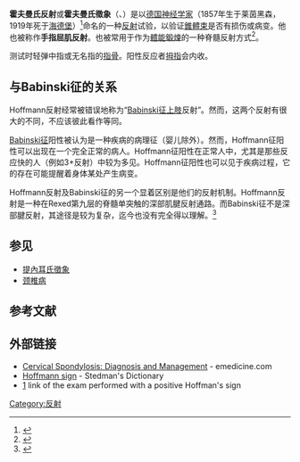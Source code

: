 {{NoteTA|G1=ME}}
{{medical}}
'''霍夫曼氏反射'''或'''霍夫曼氏徵象'''（{{lang-en|Hoffmann reflex}}、{{lang|en|Hoffmann sign}}）是以[[德国|德国]][[神经学家|神经学家]]{{tsl|en|Johann Hoffmann (neurologist)|Johann Hoffmann}}（1857年生于莱茵黑森，1919年死于[[海德堡|海德堡]]）<ref>{{WhoNamedIt|synd|1560}}</ref>命名的一种[[反射_(生理学)|反射]]试验，以验证[[錐體束|錐體束]]是否有损伤或病变。他也被称作'''手指屈肌反射'''。也被常用于作为[[體能鍛煉|體能鍛煉]]的一种脊髓反射方式<ref>{{cite journal | author=Zehr EP | title=Considerations for use of the Hoffmann reflex in exercise studies | journal=EUROPEAN JOURNAL OF APPLIED PHYSIOLOGY  | volume=86 | issue=6 | year=2002 | pages=455–468 | id={{DOI|10.1007/s00421-002-0577-5}} | pmid=11944092 | doi=10.1007/s00421-002-0577-5}}</ref>。

测试时轻弹中指或无名指的[[指骨|指骨]]。阳性反应者[[拇指|拇指]]会内收。

==与Babinski征的关系==
Hoffmann反射经常被错误地称为“[[Babinski征|Babinski征]][[上肢|上肢]]反射”。然而，这两个反射有很大的不同，不应该彼此看作等同。

[[Babinski征|Babinski征]]阳性被认为是一种{{tsl|en|upper motor neuron|上运动神经元}}疾病的病理征（婴儿除外）。然而，Hoffmann征阳性可以出现在一个完全正常的病人。Hoffmann征阳性在正常人中，尤其是那些反应快的人（例如3+反射）中较为多见。Hoffmann征阳性也可以见于疾病过程，它的存在可能提醒着身体某处产生病变。

Hoffmann反射及Babinski征的另一个显着区别是他们的反射机制。Hoffmann反射是一种在Rexed第九层的脊髓单突触的深部肌腱反射通路。而Babinski征不是深部腱反射，其途径是较为复杂，迄今也没有完全得以理解。<ref>{{cite book|last=Walker|first=Kenneth|title=Clinical Methods: The History, Physical, and Laboratory Examinations. 3rd edition.|year=1990|publisher=Butterworths|location=Boston|pages=Ch 73: The Plantar Reflex|url=http://www.ncbi.nlm.nih.gov/books/NBK397/}}</ref>

==参见==
*[[提內耳氏徵象|提內耳氏徵象]]
*[[颈椎病|颈椎病]]

==参考文献==
{{reflist|2}}

==外部链接==
*[http://www.emedicine.com/NEURO/topic564.htm Cervical Spondylosis: Diagnosis and Management] - emedicine.com
*[https://web.archive.org/web/20081202015457/http://www.emedicine.com/asp/dictionary.asp?exact=Y&keyword=Hoffmann%20sign Hoffmann sign] - Stedman's Dictionary
*[http://depts.washington.edu/neurosur/spine_center/images/hoffman-1.mov]{{dead link|date=2018年5月 |bot=InternetArchiveBot |fix-attempted=yes }}  link of the exam performed with a positive Hoffman's sign

[[Category:反射|Category:反射]]